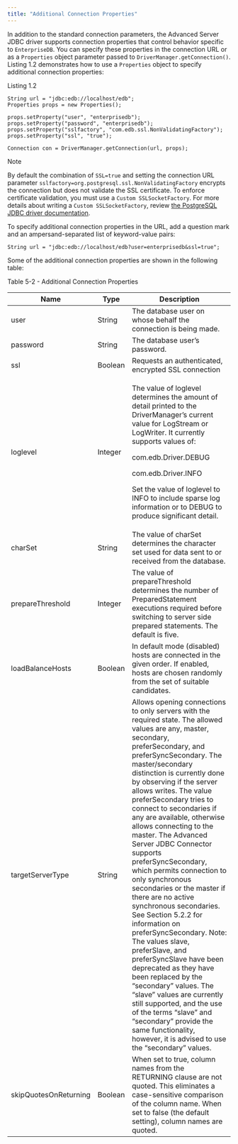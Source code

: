 ```yaml
---
title: "Additional Connection Properties"
---
```


<div id="additional_connection_properties" class="registered_link"></div>

In addition to the standard connection parameters, the Advanced Server JDBC driver supports connection properties that control behavior specific to `EnterpriseDB`. You can specify these properties in the connection URL or as a `Properties` object parameter passed to `DriverManager.getConnection()`. Listing 1.2 demonstrates how to use a `Properties` object to specify additional connection properties:

Listing 1.2

```
String url = "jdbc:edb://localhost/edb";
Properties props = new Properties();

props.setProperty("user", "enterprisedb");
props.setProperty("password", "enterprisedb");
props.setProperty("sslfactory", "com.edb.ssl.NonValidatingFactory");
props.setProperty("ssl", "true");

Connection con = DriverManager.getConnection(url, props);
```

<div class="note">

<div class="title">

Note

</div>

By default the combination of `SSL=true` and setting the connection URL parameter `sslfactory=org.postgresql.ssl.NonValidatingFactory` encrypts the connection but does not validate the SSL certificate. To enforce certificate validation, you must use a `Custom SSLSocketFactory`. For more details about writing a `Custom SSLSocketFactory`, review [the PostgreSQL JDBC driver documentation](https://jdbc.postgresql.org/documentation/head/ssl-factory.html).

</div>

To specify additional connection properties in the URL, add a question mark and an ampersand-separated list of keyword-value pairs:

`String url = "jdbc:edb://localhost/edb?user=enterprisedb&ssl=true";`

Some of the additional connection properties are shown in the following table:

Table 5-2 - Additional Connection Properties

<table><thead><tr class="header"><th>Name</th><th>Type</th><th>Description</th></tr></thead><tbody><tr class="odd"><td>user</td><td>String</td><td>The database user on whose behalf the connection is being made.</td></tr><tr class="even"><td>password</td><td>String</td><td>The database user’s password.</td></tr><tr class="odd"><td>ssl</td><td>Boolean</td><td>Requests an authenticated, encrypted SSL connection</td></tr><tr class="even"><td><p>loglevel</p></td><td><p>Integer</p></td><td><p>The value of loglevel determines the amount of detail printed to the DriverManager’s current value for LogStream or LogWriter. It currently supports values of:</p><p>com.edb.Driver.DEBUG</p><p>com.edb.Driver.INFO</p><p>Set the value of loglevel to INFO to include sparse log information or to DEBUG to produce significant detail.</p></td></tr><tr class="odd"><td>charSet</td><td>String</td><td>The value of charSet determines the character set used for data sent to or received from the database.</td></tr><tr class="even"><td>prepareThreshold</td><td>Integer</td><td>The value of prepareThreshold determines the number of PreparedStatement executions required before switching to server side prepared statements. The default is five.</td></tr><tr class="odd"><td>loadBalanceHosts</td><td>Boolean</td><td>In default mode (disabled) hosts are connected in the given order. If enabled, hosts are chosen randomly from the set of suitable candidates.</td></tr><tr class="even"><td>targetServerType</td><td>String</td><td>Allows opening connections to only servers with the required state. The allowed values are any, master, secondary, preferSecondary, and preferSyncSecondary. The master/secondary distinction is currently done by observing if the server allows writes. The value preferSecondary tries to connect to secondaries if any are available, otherwise allows connecting to the master. The Advanced Server JDBC Connector supports preferSyncSecondary, which permits connection to only synchronous secondaries or the master if there are no active synchronous secondaries. See Section 5.2.2 for information on preferSyncSecondary. Note: The values slave, preferSlave, and preferSyncSlave have been deprecated as they have been replaced by the “secondary” values. The “slave” values are currently still supported, and the use of the terms “slave” and “secondary” provide the same functionality, however, it is advised to use the “secondary” values.</td></tr><tr class="odd"><td>skipQuotesOnReturning</td><td>Boolean</td><td>When set to true, column names from the RETURNING clause are not quoted. This eliminates a case-sensitive comparison of the column name. When set to false (the default setting), column names are quoted.</td></tr></tbody></table>
